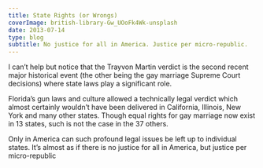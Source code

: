 ```yaml
---
title: State Rights (or Wrongs)
coverImage: british-library-Gw_UOoFk4Wk-unsplash
date: 2013-07-14
type: blog
subtitle: No justice for all in America. Justice per micro-republic.
---
```

I can’t help but notice that the Trayvon Martin verdict is the second recent major historical event (the other being the gay marriage Supreme Court decisions) where state laws play a significant role.

Florida’s gun laws and culture allowed a technically legal verdict which almost certainly wouldn’t have been delivered in California, Illinois, New York and many other states. Though equal rights for gay marriage now exist in 13 states, such is not the case in the 37 others.

Only in America can such profound legal issues be left up to individual states. It’s almost as if there is no justice for all in America, but justice per micro-republic
